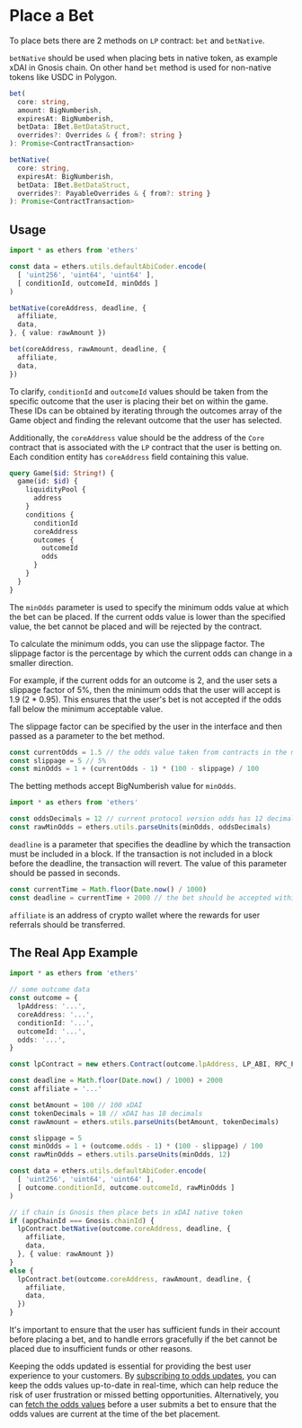 # Place a Bet

To place bets there are 2 methods on `LP` contract: `bet` and `betNative`.

`betNative` should be used when placing bets in native token, as example xDAI in Gnosis chain. On other hand `bet`
method is used for non-native tokens like USDC in Polygon.

```ts
bet(
  core: string,
  amount: BigNumberish,
  expiresAt: BigNumberish,
  betData: IBet.BetDataStruct,
  overrides?: Overrides & { from?: string }
): Promise<ContractTransaction>
```

```ts
betNative(
  core: string,
  expiresAt: BigNumberish,
  betData: IBet.BetDataStruct,
  overrides?: PayableOverrides & { from?: string }
): Promise<ContractTransaction>
```

## Usage

```ts
import * as ethers from 'ethers'

const data = ethers.utils.defaultAbiCoder.encode(
  [ 'uint256', 'uint64', 'uint64' ],
  [ conditionId, outcomeId, minOdds ]
)

betNative(coreAddress, deadline, {
  affiliate,
  data,
}, { value: rawAmount })

bet(coreAddress, rawAmount, deadline, {
  affiliate,
  data,
})
```

To clarify, `conditionId` and `outcomeId` values should be taken from the specific outcome that the user is placing
their bet on within the game. These IDs can be obtained by iterating through the outcomes array of the Game object and
finding the relevant outcome that the user has selected.

Additionally, the `coreAddress` value should be the address of the `Core` contract that is associated with the `LP`
contract that the user is betting on. Each condition entity has `coreAddress` field containing this value.

```graphql
query Game($id: String!) {
  game(id: $id) {
    liquidityPool {
      address
    }
    conditions {
      conditionId
      coreAddress
      outcomes {
        outcomeId
        odds
      }
    }
  }
}
```

[//]: # (TODO add a link to the section describing how to iterate through conditions.)

The `minOdds` parameter is used to specify the minimum odds value at which the bet can be placed. If the current odds
value is lower than the specified value, the bet cannot be placed and will be rejected by the contract.

To calculate the minimum odds, you can use the slippage factor. The slippage factor is the percentage by which
the current odds can change in a smaller direction.

For example, if the current odds for an outcome is 2, and the user sets a slippage factor of 5%, then the minimum odds
that the user will accept is 1.9 (2 * 0.95). This ensures that the user's bet is not accepted if the odds fall below
the minimum acceptable value.

The slippage factor can be specified by the user in the interface and then passed as a parameter to the bet method.

```ts
const currentOdds = 1.5 // the odds value taken from contracts in the moment of bet placing
const slippage = 5 // 5%
const minOdds = 1 + (currentOdds - 1) * (100 - slippage) / 100
```

The betting methods accept BigNumberish value for `minOdds`.

```ts
import * as ethers from 'ethers'

const oddsDecimals = 12 // current protocol version odds has 12 decimals
const rawMinOdds = ethers.utils.parseUnits(minOdds, oddsDecimals)
```

`deadline` is a parameter that specifies the deadline by which the transaction must be included in a block. If the
transaction is not included in a block before the deadline, the transaction will revert. The value of this parameter
should be passed in seconds.

```ts
const currentTime = Math.floor(Date.now() / 1000)
const deadline = currentTime + 2000 // the bet should be accepted within the next 2000 seconds
```

`affiliate` is an address of crypto wallet where the rewards for user referrals should be transferred.

[//]: # (TODO add a link to the docs describing AFFILIATE system.)


## The Real App Example

```ts
import * as ethers from 'ethers'

// some outcome data
const outcome = {
  lpAddress: '...',
  coreAddress: '...',
  conditionId: '...',
  outcomeId: '...',
  odds: '...',
}

const lpContract = new ethers.Contract(outcome.lpAddress, LP_ABI, RPC_PROVIDER)

const deadline = Math.floor(Date.now() / 1000) + 2000
const affiliate = '...'

const betAmount = 100 // 100 xDAI
const tokenDecimals = 18 // xDAI has 18 decimals
const rawAmount = ethers.utils.parseUnits(betAmount, tokenDecimals)

const slippage = 5
const minOdds = 1 + (outcome.odds - 1) * (100 - slippage) / 100
const rawMinOdds = ethers.utils.parseUnits(minOdds, 12)

const data = ethers.utils.defaultAbiCoder.encode(
  [ 'uint256', 'uint64', 'uint64' ],
  [ outcome.conditionId, outcome.outcomeId, rawMinOdds ]
)

// if chain is Gnosis then place bets in xDAI native token
if (appChainId === Gnosis.chainId) {
  lpContract.betNative(outcome.coreAddress, deadline, {
    affiliate,
    data,
  }, { value: rawAmount })
}
else {
  lpContract.bet(outcome.coreAddress, rawAmount, deadline, {
    affiliate,
    data,
  })
}
```

It's important to ensure that the user has sufficient funds in their account before placing a bet, and to handle errors
gracefully if the bet cannot be placed due to insufficient funds or other reasons.

Keeping the odds updated is essential for providing the best user experience to your customers. By
[subscribing to odds updates](/guides/real-time-odds-updates), you can keep the odds values up-to-date in real-time,
which can help reduce the risk of user frustration or missed betting opportunities. Alternatively, you can
[fetch the odds values](/guides/get-odds-values) before a user submits a bet to ensure that the odds values are current
at the time of the bet placement.

